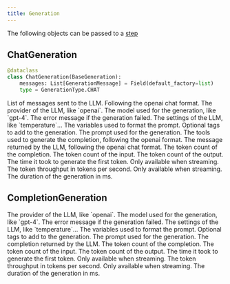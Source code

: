 ```yaml
---
title: Generation
---
```


The following objects can be passed to a [step](/concepts/generation)

## ChatGeneration

```python
@dataclass
class ChatGeneration(BaseGeneration):
    messages: List[GenerationMessage] = Field(default_factory=list)
    type = GenerationType.CHAT
```

<ParamField path="messages" type="List[Dict]">
  List of messages sent to the LLM. Following the openai chat format.
</ParamField>

<ParamField path="provider" type="str" optional>
  The provider of the LLM, like `openai`.
</ParamField>

<ParamField path="model" type="str" optional>
  The model used for the generation, like `gpt-4`.
</ParamField>

<ParamField path="error" type="str" optional>
  The error message if the generation failed.
</ParamField>

<ParamField path="settings" type="Dict" optional>
  The settings of the LLM, like `temperature`...
</ParamField>

<ParamField path="variables" type="Dict" optional>
  The variables used to format the prompt.
</ParamField>

<ParamField path="tags" type="List[str]" optional>
  Optional tags to add to the generation.
</ParamField>

<ParamField path="prompt" type="str" optional>
  The prompt used for the generation.
</ParamField>

<ParamField path="tools" type="Dict" optional>
  The tools used to generate the completion, following the openai format.
</ParamField>

<ParamField path="message_completion" type="Dict" optional>
  The message returned by the LLM, following the openai chat format.
</ParamField>

<ParamField path="token_count" type="int" optional>
  The token count of the completion.
</ParamField>

<ParamField path="input_token_count" type="int" optional>
  The token count of the input.
</ParamField>

<ParamField path="output_token_count" type="int" optional>
  The token count of the output.
</ParamField>

<ParamField path="tt_first_token" type="float" optional>
  The time it took to generate the first token. Only available when streaming.
</ParamField>

<ParamField path="token_throughput_in_s" type="float" optional>
  The token throughput in tokens per second. Only available when streaming.
</ParamField>

<ParamField path="duration" type="float" optional>
  The duration of the generation in ms.
</ParamField>

## CompletionGeneration

<ParamField path="provider" type="str" optional>
  The provider of the LLM, like `openai`.
</ParamField>

<ParamField path="model" type="str" optional>
  The model used for the generation, like `gpt-4`.
</ParamField>

<ParamField path="error" type="str" optional>
  The error message if the generation failed.
</ParamField>

<ParamField path="settings" type="Dict" optional>
  The settings of the LLM, like `temperature`...
</ParamField>

<ParamField path="variables" type="Dict" optional>
  The variables used to format the prompt.
</ParamField>

<ParamField path="tags" type="List[str]" optional>
  Optional tags to add to the generation.
</ParamField>

<ParamField path="prompt" type="str" optional>
  The prompt used for the generation.
</ParamField>

<ParamField path="completion" type="str" optional>
  The completion returned by the LLM.
</ParamField>

<ParamField path="token_count" type="int" optional>
  The token count of the completion.
</ParamField>

<ParamField path="input_token_count" type="int" optional>
  The token count of the input.
</ParamField>

<ParamField path="output_token_count" type="int" optional>
  The token count of the output.
</ParamField>

<ParamField path="tt_first_token" type="float" optional>
  The time it took to generate the first token. Only available when streaming.
</ParamField>

<ParamField path="token_throughput_in_s" type="float" optional>
  The token throughput in tokens per second. Only available when streaming.
</ParamField>

<ParamField path="duration" type="float" optional>
  The duration of the generation in ms.
</ParamField>


